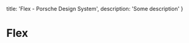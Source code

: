 
  title: 'Flex - Porsche Design System',
  description: 'Some description'
}

# Flex <ComponentStatus tagName="p-flex"></ComponentStatus>
